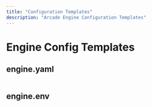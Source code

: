 ```yaml
---
title: "Configuration Templates"
description: "Arcade Engine Configuration Templates"
---
```



# Engine Config Templates

## engine.yaml
```yaml file=<rootDir>/examples/code/home/configuration/engine/config_template.yaml

```

## engine.env
```bash file=<rootDir>/examples/code/home/configuration/engine/arcade.sh

```
